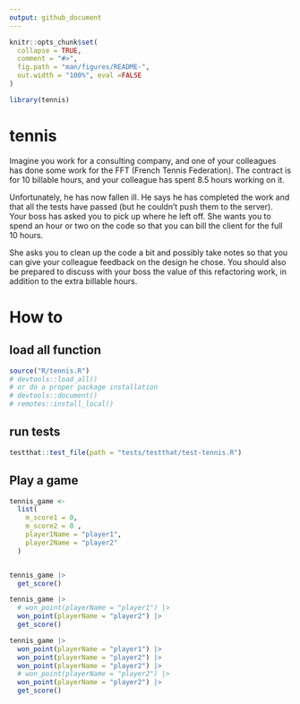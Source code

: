 ```yaml
---
output: github_document
---
```


<!-- README.md is generated from README.Rmd. Please edit that file -->

```r
knitr::opts_chunk$set(
  collapse = TRUE,
  comment = "#>",
  fig.path = "man/figures/README-",
  out.width = "100%", eval =FALSE
)
```

```r
library(tennis)
```


# tennis

Imagine you work for a consulting company, and one of your colleagues has done some work for the FFT (French Tennis Federation). The contract is for 10 billable hours, and your colleague has spent 8.5 hours working on it.

Unfortunately, he has now fallen ill. He says he has completed the work and that all the tests have passed (but he couldn't push them to the server). Your boss has asked you to pick up where he left off. She wants you to spend an hour or two on the code so that you can bill the client for the full 10 hours.

She asks you to clean up the code a bit and possibly take notes so that you can give your colleague feedback on the design he chose. You should also be prepared to discuss with your boss the value of this refactoring work, in addition to the extra billable hours.



# How to


## load all function
```r
source("R/tennis.R")
# devtools::load_all()
# or do a proper package installation
# devtools::document()
# remotes::install_local()

```

## run tests

```r
testthat::test_file(path = "tests/testthat/test-tennis.R")
```


## Play a game

```r

tennis_game <-
  list(
    m_score1 = 0,
    m_score2 = 0 ,
    player1Name = "player1",
    player2Name = "player2"
  )



```


```r
tennis_game |>
  get_score()
```

```r
tennis_game |>
  # won_point(playerName = "player1") |>
  won_point(playerName = "player2") |>
  get_score()
```


```r
tennis_game |>
  won_point(playerName = "player1") |>
  won_point(playerName = "player2") |>
  won_point(playerName = "player2") |>
  # won_point(playerName = "player2") |>
  won_point(playerName = "player2") |>
  get_score()
```



